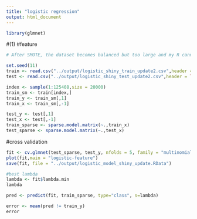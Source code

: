 ```yaml
---
title: "logistic regression"
output: html_document
---
```


```r
library(glmnet)
```

#(1)
#feature
```r
# After SMOTE, the dataset becomes balanced but too large and my R cannot run logistic regression on more than 60000 obs. So I used a smaller dataset (the test dataset here) which contains 30000+ obs to train the model. And sampling 20000 randomly from train dataset here to test the model.

set.seed(11)
train <- read.csv("../output/logistic_shiny_train_update2.csv",header = TRUE,as.is = T)
test <- read.csv("../output/logistic_shiny_test_update2.csv",header = TRUE,as.is = T)

index <- sample(1:125408,size = 20000)
train_sm <- train[index,]
train_y <- train_sm[,1]
train_x <- train_sm[,-1]

test_y <- test[,1]
test_x <- test[,-1]
train_sparse <- sparse.model.matrix(~.,train_x)
test_sparse <- sparse.model.matrix(~.,test_x)
```

#cross validation
```r
fit <- cv.glmnet(test_sparse, test_y, nfolds = 5, family = "multinomial")
plot(fit,main = "logistic-feature")
save(fit, file = "../output/logistic_model_shiny_update.RData")
```

```r
#best lambda
lambda <- fit$lambda.min
lambda

pred <- predict(fit, train_sparse, type="class", s=lambda)

error <- mean(pred != train_y)
error
```

